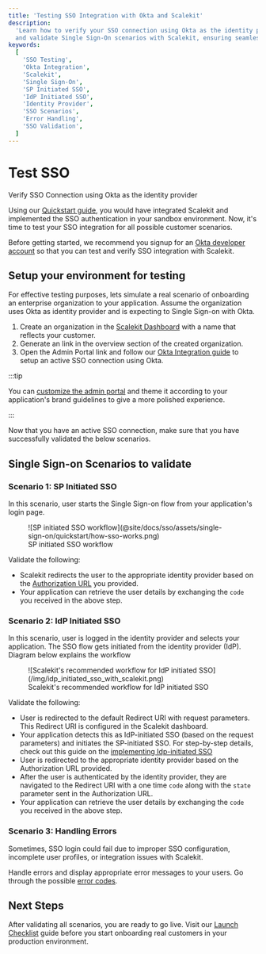 ```yaml
---
title: 'Testing SSO Integration with Okta and Scalekit'
description:
  'Learn how to verify your SSO connection using Okta as the identity provider. Follow our comprehensive guide to test
  and validate Single Sign-On scenarios with Scalekit, ensuring seamless integration for your enterprise customers.'
keywords:
  [
    'SSO Testing',
    'Okta Integration',
    'Scalekit',
    'Single Sign-On',
    'SP Initiated SSO',
    'IdP Initiated SSO',
    'Identity Provider',
    'SSO Scenarios',
    'Error Handling',
    'SSO Validation',
  ]
---
```



# Test SSO

<Subtitle>Verify SSO Connection using Okta as the identity provider</Subtitle>

Using our [Quickstart guide](/sso/quickstart), you would have integrated Scalekit and implemented the SSO authentication
in your sandbox environment. Now, it's time to test your SSO integration for all possible customer scenarios.

Before getting started, we recommend you signup for an [Okta developer account](https://developer.okta.com/signup/) so
that you can test and verify SSO integration with Scalekit.

## Setup your environment for testing

For effective testing purposes, lets simulate a real scenario of onboarding an enterprise organization to your
application. Assume the organization uses Okta as identity provider and is expecting to Single Sign-on with Okta.

1. Create an organization in the [Scalekit Dashboard](https://app.scalekit.com) with a name that reflects your customer.
2. Generate an <TermTip jargon="Admin Portal" /> link in the overview section of the created organization.
3. Open the Admin Portal link and follow our [Okta Integration guide](/integrations/okta-saml) to setup an active SSO
   connection using Okta.

:::tip

You can [customize the admin portal](/sso/domain-and-theme-customization) and theme it according to your
application's brand guidelines to give a more polished experience.

:::

Now that you have an active SSO connection, make sure that you have successfully validated the below scenarios.

## Single Sign-on Scenarios to validate

### Scenario 1: SP Initiated SSO

In this scenario, user starts the Single Sign-on flow from your application's login page.

<figure>
  ![SP initiated SSO workflow](@site/docs/sso/assets/single-sign-on/quickstart/how-sso-works.png)
  <figcaption>SP initiated SSO workflow</figcaption>
</figure>

Validate the following:

- Scalekit redirects the user to the appropriate identity provider based on the
  [Authorization URL](/sso/guides/key-concepts/authorization-url) you provided.
- Your application can retrieve the user details by exchanging the `code` you received in the above step.

### Scenario 2: IdP Initiated SSO

In this scenario, user is logged in the identity provider and selects your application. The SSO flow gets initiated from
the identity provider (IdP). Diagram below explains the workflow

<figure>
  ![Scalekit's recommended workflow for IdP initiated SSO](/img/idp_initiated_sso_with_scalekit.png)
  <figcaption>Scalekit's recommended workflow for IdP initiated SSO</figcaption>
</figure>

Validate the following:

- User is redirected to the default Redirect URI with request parameters. This Redirect URI is configured in the
  Scalekit dashboard.
- Your application detects this as IdP-initiated SSO (based on the request parameters) and initiates the SP-initiated
  SSO. For step-by-step details, check out this guide on the
  [implementing Idp-initiated SSO](/sso/guides/setup-sso/implement-idp-initiated-sso)
- User is redirected to the appropriate identity provider based on the Authorization URL provided.
- After the user is authenticated by the identity provider, they are navigated to the Redirect URI with a one time
  `code` along with the `state` parameter sent in the Authorization URL.
- Your application can retrieve the user details by exchanging the `code` you received in the above step.

### Scenario 3: Handling Errors

Sometimes, SSO login could fail due to improper SSO configuration, incomplete user profiles, or integration issues with
Scalekit.

Handle errors and display appropriate error messages to your users. Go through the possible
[error codes](/sso/guides/setup-sso/error-handling).

## Next Steps

After validating all scenarios, you are ready to go live. Visit our [Launch Checklist](/sso/launch-checklist) guide
before you start onboarding real customers in your production environment.
